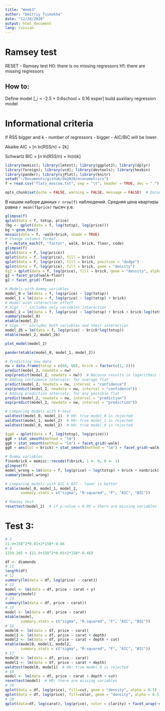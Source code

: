 ```yaml
---
title: "Week3"
author: "Dmitriy Tsimokha"
date: "12/20/2020"
output: html_document
lang: russian
---
```


# Ramsey test

RESET - Ramsey test
H0: there is no missing regressors
H1: there are missing regressors

## How to:
Define model \[\hat{wage}_i = -2.5 + 0.6school + 0.16 exper\] 
build auxiliary regression model 


# Informational criteria
If RSS bigger and k - number of regressors - bigger - AIC/BIC will be lower.

Akaike AIC = \[n ln(RSS/n) + 2k\]

Schwartz BIC = \[n ln(RSS/n) + ln(n)k\]


```r
library(memisc); library(lmtest); library(ggplot2); library(dplyr)
library(foreign); library(vcd); library(devtools); library(hexbin)
library(pander); library(sjPlot); library(knitr)
setwd("~/Documents/github/da2020/econometrics")
f = read.csv("flats_moscow.txt", sep = "\t", header = TRUE, dec = ".")

opts_chunk$set(echo = FALSE, warning = FALSE, message = FALSE)  # Document-wide options
```

В нашем наборе данных `r nrow(f)` наблюдений. Средняя цена квартиры равна `r mean(f$price)` тысяч у.е.

```r
glimpse(f)
qplot(data = f, totsp, price)
(bg <- qplot(data = f, log(totsp), log(price)))
bg + geom_hex()
mosaic(data = f, ~walk+brick, shade = TRUE)
# Change columns format
f = mutate_each(f, "factor", walk, brick, floor, code)
glimpse(f)
qplot(data = f, log(price))
qplot(data = f, log(price), fill = brick)
qplot(data = f, log(price), fill = brick, position = "dodge")
qplot(data = f, log(price), fill = brick, geom = "density")
(g2 = qplot(data = f, log(price), fill = brick, geom = "density", alpha = 0.5))
g2 + facet_grid(walk~floor)
g2 + facet_grid(~floor)
```


```r
# Models with dummy variables
model_0 = lm(data = f, log(price) ~ log(totsp))
model_1 = lm(data = f, log(price) ~ log(totsp) + brick)
# Model with interaction effect
# Sign ':' includes only variables interaction
model_2 = lm(data = f, log(price) ~ log(totsp) + brick + brick:log(totsp))
summary(model_0)
mtable(model_2)
# Sign '*' includes both variables and their interaction
model_2b = lm(data = f, log(price) ~ brick*log(totsp))
mtable(model_2, model_2b)

plot_model(model_2)
```

```r
pander(mtable(model_0, model_1, model_2))
```


```r
# Predicting new data 
nw = data.frame(totsp = c(60, 60), brick = factor(c(1, 0)))
predict(model_2, newdata = nw)
exp(predict(model_2, newdata = nw))  # Because results in logarithmic scale
# Adding confidence intervals: for average flat
predict(model_2, newdata = nw, interval = "confidence")
exp(predict(model_2, newdata = nw, interval = "confidence"))
# Adding prediction intervals: for any possible flat
predict(model_2, newdata = nw, interval = "prediction")
exp(predict(model_2, newdata = nw, interval = "prediction"))
```


```r
# Comparing models with F-test
waldtest(model_0, model_1)  # H0: true model_0 is rejected
waldtest(model_1, model_2)  # H0: true model_1 is rejected
waldtest(model_0, model_2)  # H0: true model_0 is rejected

(gg0 = qplot(data = f, log(totsp), log(price)))
gg0 + stat_smooth(method = "lm")
gg0 + stat_smooth(method = "lm") + facet_grid(~walk)
gg0 + aes(col = brick) + stat_smooth(method = "lm") + facet_grid(~walk)
```


```r
# Dummy variables
f$nonbrick = memisc::recode(f$brick, 1 <- 0, 0 <- 1)
glimpse(f)
model_wrong = lm(data = f, log(price) ~ log(totsp) + brick + nonbrick)
summary(model_wrong)

# Comparing models with AIC & BIC - lower is better
mtable(model_0, model_1, model_2, 
       summary.stats = c("sigma", "R-squared", "F", "AIC", "BIC"))

# Ramsey test
resettest(model_2)  # if p-value < 0.05 = there are missing variables
```


# Test 3:
```r
# 3
21.9+150^2*0.01+2*150*-0.46
# 4
1259.265 + (21.9+150^2*0.01+2*150*-0.46)

df <- diamonds
# 11
length(df)
# 12
summary(lm(data = df, log(price) ~ carat))
# 13
model <- lm(data = df, price ~ carat + y)
summary(model)
# 14
summary(lm(data = df, price ~ carat))
# 15
model <- lm(data = df, price ~ carat)
mtable(model, 
       summary.stats = c("sigma", "R-squared", "F", "AIC", "BIC"))
# 16
model0 <- lm(data = df, price ~ carat)
model1 <- lm(data = df, price ~ carat + depth)
model2 <- lm(data = df, price ~ carat + depth + cut)
mtable(model0, model1, model2, 
       summary.stats = c("sigma", "R-squared", "F", "AIC", "BIC"))
# 17
model0 <- lm(data = df, price ~ carat)
model1 <- lm(data = df, price ~ carat + depth)
waldtest(model0, model1)  # H0: true model_0 is rejected
# 18
model <- lm(data = df, price ~ carat + depth + cut)
resettest(model)  # H0: there are missing variables
# 19
qplot(data = df, log(price), fill=cut, geom = "density", alpha = 0.5) + facet_grid(~cut)
qplot(data = df, log(price), fill=color, geom = "density", alpha = 0.5) + facet_wrap(~color)
# 20
qplot(data=df, log(carat), log(price), color = clarity) + facet_wrap(~cut)
```


